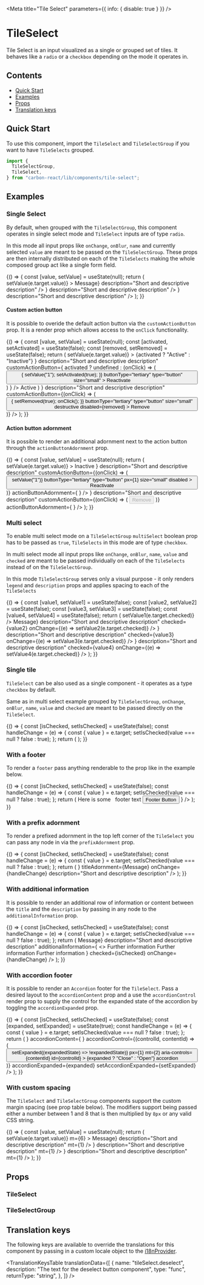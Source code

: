 

<Meta
  title="Tile Select"
  parameters={{ info: { disable: true } }}
/>

# TileSelect

Tile Select is an input visualized as a single or grouped set of tiles. It behaves like a `radio` or a `checkbox` depending on the mode it operates in.

## Contents

- [Quick Start](#quick-start)
- [Examples](#examples)
- [Props](#props)
- [Translation keys](#translation-keys)

## Quick Start

To use this component, import the `TileSelect` and `TileSelectGroup` if you want to have `TileSelects` grouped.

```javascript
import {
  TileSelectGroup,
  TileSelect,
} from "carbon-react/lib/components/tile-select";
```

## Examples

### Single Select

By default, when grouped with the `TileSelectGroup`, this component operates in single select mode and `TileSelect` inputs are of type `radio`.

In this mode all input props like `onChange`, `onBlur`, `name` and currently selected `value` are meant to be passed on the `TileSelectGroup`.
These props are then internally distributed on each of the `TileSelects` making the whole composed group act like a single form field.

<Preview>
  <Story name="default">
    {() => {
      const [value, setValue] = useState(null);
      return (
        <TileSelectGroup
          name="Tile Select"
          value={value}
          legend="Tile Select"
          description="Pick one of the available options"
          onChange={(e) => setValue(e.target.value)}
        >
          <TileSelect
            value="1"
            id="1"
            aria-label="1"
            title="Title"
            subtitle="Subtitle"
            description="Short and descriptive description"
          />
          <TileSelect
            value="2"
            id="2"
            aria-label="2"
            title="Title"
            subtitle="Subtitle"
            titleAdornment={<Pill>Message</Pill>}
            description="Short and descriptive description"
          />
          <TileSelect
            value="3"
            id="3"
            aria-label="3"
            disabled
            title="Title"
            subtitle="Subtitle"
            titleAdornment={
              <Icon
                type="info"
                tooltipMessage="Short and non descriptive message"
                tooltipVisible={false}
              />
            }
            description="Short and descriptive description"
          />
          <TileSelect
            value="4"
            id="4"
            aria-label="4"
            title="Title"
            subtitle="Subtitle"
            titleAdornment={
              <Icon
                type="info"
                tooltipMessage="Short and non descriptive message"
              />
            }
            description="Short and descriptive description"
          />
        </TileSelectGroup>
      );
    }}
  </Story>
</Preview>

#### Custom action button

It is possible to overide the default action button via the `customActionButton` prop. It is a render prop which allows
access to the `onClick` functionality.

<Preview>
  <Story name="with custom action button">
    {() => {
      const [value, setValue] = useState(null);
      const [activated, setActivated] = useState(false);
      const [removed, setRemoved] = useState(false);
      return (
        <TileSelectGroup
          name="Tile Select"
          value={value}
          legend="Tile Select"
          description="Pick one of the available options"
          onChange={(e) => setValue(e.target.value)}
        >
          <TileSelect
            value="1"
            id="1"
            aria-label="1"
            title="Title"
            subtitle="Subtitle"
            titleAdornment={
              <Pill pillRole="status" colorVariant="neutral">
                {activated ? "Active" : "Inactive"}
              </Pill>
            }
            description="Short and descriptive description"
            customActionButton={
              activated
                ? undefined
                : (onClick) => (
                    <Button
                      onClick={() => {
                        setValue("1");
                        setActivated(true);
                      }}
                      buttonType="tertiary"
                      type="button"
                      size="small"
                    >
                      Reactivate
                    </Button>
                  )
            }
          />
          <TileSelect
            value="2"
            id="2"
            aria-label="2"
            title="Title"
            subtitle="Subtitle"
            titleAdornment={
              removed ? undefined : (
                <Pill pillRole="status" colorVariant="neutral">
                  Active
                </Pill>
              )
            }
            description="Short and descriptive description"
            customActionButton={(onClick) => (
              <Button
                onClick={() => {
                  setRemoved(true);
                  onClick();
                }}
                buttonType="tertiary"
                type="button"
                size="small"
                destructive
                disabled={removed}
              >
                Remove
              </Button>
            )}
          />
        </TileSelectGroup>
      );
    }}
  </Story>
</Preview>

#### Action button adornment

It is possible to render an additional adornment next to the action button through the `actionButtonAdornment` prop.

<Preview>
  <Story name="with action button adornment">
    {() => {
      const [value, setValue] = useState(null);
      return (
        <TileSelectGroup
          name="Tile Select"
          value={value}
          legend="Tile Select"
          description="Pick one of the available options"
          onChange={(e) => setValue(e.target.value)}
        >
          <TileSelect
            value="1"
            id="1"
            aria-label="1"
            title="Title"
            subtitle="Subtitle"
            titleAdornment={
              <Pill pillRole="status" colorVariant="neutral">
                Inactive
              </Pill>
            }
            description="Short and descriptive description"
            customActionButton={(onClick) => (
              <Button
                onClick={() => setValue("1")}
                buttonType="tertiary"
                type="button"
                px={1}
                size="small"
                disabled
              >
                Reactivate
              </Button>
            )}
            actionButtonAdornment={
              <Icon
                type="info"
                tooltipMessage="This tile cannot be reactivated at this time"
              />
            }
          />
          <TileSelect
            value="2"
            id="2"
            aria-label="2"
            title="Title"
            subtitle="Subtitle"
            titleAdornment={
              <Icon
                type="info"
                tooltipMessage="Short and non descriptive message"
              />
            }
            description="Short and descriptive description"
            customActionButton={(onClick) => (
              <Button
                onClick={onClick}
                buttonType="tertiary"
                type="button"
                px={1}
                size="small"
                destructive
                disabled
              >
                Remove
              </Button>
            )}
            actionButtonAdornment={
              <Icon
                type="info"
                tooltipMessage="This tile cannot be removed at this time"
              />
            }
          />
        </TileSelectGroup>
      );
    }}
  </Story>
</Preview>

### Multi select

To enable multi select mode on a `TileSelectGroup` `multiSelect` boolean prop has to be passed as `true`, `TileSelects` in this mode are of type `checkbox`.

In multi select mode all input props like `onChange`, `onBlur`, `name`, `value` and `checked` are meant to be passed individually on each of the `TileSelects` instead of on the `TileSelectGroup`.

In this mode `TileSelectGroup` serves only a visual purpose - it only renders `legend` and `description` props and applies spacing to each of the `TileSelects`

<Preview>
  <Story name="multi Select">
    {() => {
      const [value1, setValue1] = useState(false);
      const [value2, setValue2] = useState(false);
      const [value3, setValue3] = useState(false);
      const [value4, setValue4] = useState(false);
      return (
        <TileSelectGroup
          legend="Tile Select"
          description="Pick any number of available options"
          multiSelect
        >
          <TileSelect
            value="1"
            name="multi-1"
            id="multi-1"
            aria-label="multi-1"
            title="Title"
            subtitle="Subtitle"
            description="Short and descriptive description"
            checked={value1}
            onChange={(e) => setValue1(e.target.checked)}
          />
          <TileSelect
            value="2"
            name="multi-2"
            id="multi-2"
            aria-label="multi-2"
            subtitle="Subtitle"
            titleAdornment={<Pill>Message</Pill>}
            description="Short and descriptive description"
            checked={value2}
            onChange={(e) => setValue2(e.target.checked)}
          />
          <TileSelect
            value="3"
            name="multi-3"
            id="multi-3"
            aria-label="multi-3"
            disabled
            title="Title"
            subtitle="Subtitle"
            titleAdornment={
              <Icon
                type="info"
                tooltipMessage="Short and non descriptive message"
                tooltipVisible={false}
              />
            }
            description="Short and descriptive description"
            checked={value3}
            onChange={(e) => setValue3(e.target.checked)}
          />
          <TileSelect
            value="4"
            name="multi-4"
            id="multi-4"
            aria-label="multi-4"
            title="Title"
            subtitle="Subtitle"
            titleAdornment={
              <Icon
                type="info"
                tooltipMessage="Short and non descriptive message"
              />
            }
            description="Short and descriptive description"
            checked={value4}
            onChange={(e) => setValue4(e.target.checked)}
          />
        </TileSelectGroup>
      );
    }}
  </Story>
</Preview>

### Single tile

`TileSelect` can be also used as a single component - it operates as a type `checkbox` by default.

Same as in multi select example grouped by `TileSelectGroup`, `onChange`, `onBlur`, `name`, `value` and `checked` are meant to be passed directly on the `TileSelect`.

<Preview>
  <Story name="single tile">
    {() => {
      const [isChecked, setIsChecked] = useState(false);
      const handleChange = (e) => {
        const { value } = e.target;
        setIsChecked(value === null ? false : true);
      };
      return (
        <TileSelect
          value="1"
          id="single-1"
          aria-label="single-1"
          name="single"
          title="Title"
          subtitle="Subtitle"
          description="Short and descriptive description"
          checked={isChecked}
          onChange={handleChange}
        />
      );
    }}
  </Story>
</Preview>

### With a footer

To render a `footer` pass anything renderable to the prop like in the example below.

<Preview>
  <Story name="with a footer">
    {() => {
      const [isChecked, setIsChecked] = useState(false);
      const handleChange = (e) => {
        const { value } = e.target;
        setIsChecked(value === null ? false : true);
      };
      return (
        <TileSelect
          value="1"
          id="single-1"
          aria-label="single-1"
          name="single"
          title="Title Short and descriptive description"
          subtitle="Subtitle Short and descriptive description"
          checked={isChecked}
          onChange={handleChange}
          description="Short and descriptive description"
          footer={
            <Box pt={1} display="flex" alignItems="baseline">
              Here is some &nbsp;
              <Typography variant="strong">footer text</Typography>
              <Button
                ml={1}
                buttonType="tertiary"
                iconPosition="after"
                iconType="home"
              >
                Footer Button
              </Button>
            </Box>
          }
        />
      );
    }}
  </Story>
</Preview>

### With a prefix adornment

To render a prefixed adornment in the top left corner of the `TileSelect` you can pass any node in via the `prefixAdornment` prop.

<Preview>
  <Story name="with a prefix adornment">
    {() => {
      const [isChecked, setIsChecked] = useState(false);
      const handleChange = (e) => {
        const { value } = e.target;
        setIsChecked(value === null ? false : true);
      };
      return (
        <TileSelect
          value="1"
          id="single-1"
          aria-label="single-1"
          name="single"
          title="Title"
          subtitle="Subtitle"
          checked={isChecked}
          prefixAdornment={
            <Image
              height="40px"
              width="40px"
              backgroundImage={`url(${require("../../../.assets/flexible.svg")})`}
            />
          }
          titleAdornment={<Pill>Message</Pill>}
          onChange={handleChange}
          description="Short and descriptive description"
        />
      );
    }}
  </Story>
</Preview>

### With additional information

It is possible to render an additional row of information or content between the `title` and the `description` by passing in
any node to the `additionalInformation` prop.

<Preview>
  <Story name="with additional information">
    {() => {
      const [isChecked, setIsChecked] = useState(false);
      const handleChange = (e) => {
        const { value } = e.target;
        setIsChecked(value === null ? false : true);
      };
      return (
        <TileSelect
          value="1"
          id="single-1"
          aria-label="single-1"
          name="single"
          title="Title"
          subtitle="Subtitle"
          titleAdornment={<Pill>Message</Pill>}
          description="Short and descriptive description"
          additionalInformation={
            <>
              <Pill fill mr={1} mb="4px">
                Further information
              </Pill>
              <Pill fill mr={1} mb="4px">
                Further information
              </Pill>
              <Pill fill mb={1}>
                Further information
              </Pill>
            </>
          }
          checked={isChecked}
          onChange={handleChange}
        />
      );
    }}
  </Story>
</Preview>

### With accordion footer

It is possible to render an `Accordion` footer for the `TileSelect`. Pass a desired layout to the `accordionContent` prop
and a use the `accordionControl` render prop to supply the control for the expanded state of the accordion by toggling the
`accordionExpanded` prop.

<Preview>
  <Story name="with accordion footer">
    {() => {
      const [isChecked, setIsChecked] = useState(false);
      const [expanded, setExpanded] = useState(true);
      const handleChange = (e) => {
        const { value } = e.target;
        setIsChecked(value === null ? false : true);
      };
      return (
        <TileSelect
          value="1"
          id="single-1"
          aria-label="single-1"
          name="single"
          title="Title"
          subtitle="Subtitle"
          description="Short and descriptive description"
          checked={isChecked}
          onChange={handleChange}
          prefixAdornment={
            <Image
              height="40px"
              width="40px"
              backgroundImage={`url(${require("../../../.assets/flexible.svg")})`}
            />
          }
          accordionContent={
            <Box display="flex" flexWrap="wrap">
              <Box flexGrow="1" pr={1}>
                <Box
                  width="100%"
                  height="100px"
                  bg="primary"
                  display="inline-block"
                ></Box>
              </Box>
              <Box flexGrow="1" pl={1}>
                <Box
                  width="100%"
                  height="100px"
                  bg="primary"
                  display="inline-block"
                ></Box>
              </Box>
            </Box>
          }
          accordionControl={(controlId, contentId) => (
            <Button
              buttonType="tertiary"
              iconPosition="before"
              iconType="chevron_down"
              data-element="accordion-button"
              onClick={() => setExpanded((expandedState) => !expandedState)}
              px={1}
              mt={2}
              aria-controls={contentId}
              id={controlId}
            >
              {expanded ? "Close" : "Open"} accordion
            </Button>
          )}
          accordionExpanded={expanded}
          setAccordionExpanded={setExpanded}
        />
      );
    }}
  </Story>
</Preview>

### With custom spacing

The `TileSelect` and `TileSelectGroup` components support the custom margin spacing (see prop table below). The modifiers
support being passed either a number between 1 and 8 that is then multiplied by `8px` or any valid CSS string.

<Preview>
  <Story name="with custom spacing">
    {() => {
      const [value, setValue] = useState(null);
      return (
        <TileSelectGroup
          name="Tile Select"
          value={value}
          legend="Tile Select"
          description="Pick one of the available options"
          onChange={(e) => setValue(e.target.value)}
          m={6}
        >
          <TileSelect
            value="1"
            id="1"
            aria-label="1"
            title="Title"
            subtitle="Subtitle"
            description="Short and descriptive description"
          />
          <TileSelect
            value="2"
            id="2"
            aria-label="2"
            title="Title"
            subtitle="Subtitle"
            titleAdornment={<Pill>Message</Pill>}
            description="Short and descriptive description"
            mt={1}
          />
          <TileSelect
            value="3"
            id="3"
            aria-label="3"
            disabled
            title="Title"
            subtitle="Subtitle"
            titleAdornment={
              <Icon
                type="info"
                tooltipMessage="Short and non descriptive message"
                tooltipVisible={false}
              />
            }
            description="Short and descriptive description"
            mt={1}
          />
          <TileSelect
            value="4"
            id="4"
            aria-label="4"
            title="Title"
            subtitle="Subtitle"
            titleAdornment={
              <Icon
                type="info"
                tooltipMessage="Short and non descriptive message"
              />
            }
            description="Short and descriptive description"
            mt={1}
          />
        </TileSelectGroup>
      );
    }}
  </Story>
</Preview>

## Props

### TileSelect

<StyledSystemProps of={TileSelect} margin noHeader />

### TileSelectGroup

<StyledSystemProps of={TileSelectGroup} margin noHeader />

## Translation keys

The following keys are available to override the translations for this component by passing in a custom locale object to the
[i18nProvider](https://carbon.sage.com/?path=/story/documentation-i18n--page).

<TranslationKeysTable
  translationData={[
    {
      name: "tileSelect.deselect",
      description: "The text for the deselect button component",
      type: "func",
      returnType: "string",
    },
  ]}
/>
